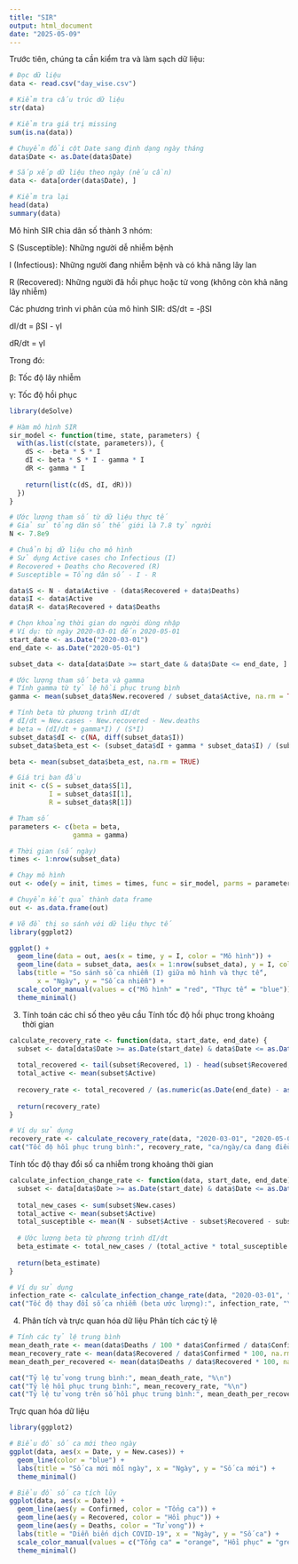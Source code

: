 ---
title: "SIR"
output: html_document
date: "2025-05-09"
---
Trước tiên, chúng ta cần kiểm tra và làm sạch dữ liệu:

```{r setup, include=FALSE}
# Đọc dữ liệu
data <- read.csv("day_wise.csv")

# Kiểm tra cấu trúc dữ liệu
str(data)

# Kiểm tra giá trị missing
sum(is.na(data))

# Chuyển đổi cột Date sang định dạng ngày tháng
data$Date <- as.Date(data$Date)

# Sắp xếp dữ liệu theo ngày (nếu cần)
data <- data[order(data$Date), ]

# Kiểm tra lại
head(data)
summary(data)
```

Mô hình SIR chia dân số thành 3 nhóm:

S (Susceptible): Những người dễ nhiễm bệnh

I (Infectious): Những người đang nhiễm bệnh và có khả năng lây lan

R (Recovered): Những người đã hồi phục hoặc tử vong (không còn khả năng lây nhiễm)

Các phương trình vi phân của mô hình SIR:
dS/dt = -βSI

dI/dt = βSI - γI

dR/dt = γI

Trong đó:

β: Tốc độ lây nhiễm

γ: Tốc độ hồi phục
```{r}
library(deSolve)

# Hàm mô hình SIR
sir_model <- function(time, state, parameters) {
  with(as.list(c(state, parameters)), {
    dS <- -beta * S * I
    dI <- beta * S * I - gamma * I
    dR <- gamma * I
    
    return(list(c(dS, dI, dR)))
  })
}

# Ước lượng tham số từ dữ liệu thực tế
# Giả sử tổng dân số thế giới là 7.8 tỷ người
N <- 7.8e9

# Chuẩn bị dữ liệu cho mô hình
# Sử dụng Active cases cho Infectious (I)
# Recovered + Deaths cho Recovered (R)
# Susceptible = Tổng dân số - I - R

data$S <- N - data$Active - (data$Recovered + data$Deaths)
data$I <- data$Active
data$R <- data$Recovered + data$Deaths

# Chọn khoảng thời gian do người dùng nhập
# Ví dụ: từ ngày 2020-03-01 đến 2020-05-01
start_date <- as.Date("2020-03-01")
end_date <- as.Date("2020-05-01")

subset_data <- data[data$Date >= start_date & data$Date <= end_date, ]

# Ước lượng tham số beta và gamma
# Tính gamma từ tỷ lệ hồi phục trung bình
gamma <- mean(subset_data$New.recovered / subset_data$Active, na.rm = TRUE)

# Tính beta từ phương trình dI/dt
# dI/dt ≈ New.cases - New.recovered - New.deaths
# beta ≈ (dI/dt + gamma*I) / (S*I)
subset_data$dI <- c(NA, diff(subset_data$I))
subset_data$beta_est <- (subset_data$dI + gamma * subset_data$I) / (subset_data$S * subset_data$I)

beta <- mean(subset_data$beta_est, na.rm = TRUE)

# Giá trị ban đầu
init <- c(S = subset_data$S[1],
          I = subset_data$I[1],
          R = subset_data$R[1])

# Tham số
parameters <- c(beta = beta,
                gamma = gamma)

# Thời gian (số ngày)
times <- 1:nrow(subset_data)

# Chạy mô hình
out <- ode(y = init, times = times, func = sir_model, parms = parameters)

# Chuyển kết quả thành data frame
out <- as.data.frame(out)

# Vẽ đồ thị so sánh với dữ liệu thực tế
library(ggplot2)

ggplot() +
  geom_line(data = out, aes(x = time, y = I, color = "Mô hình")) +
  geom_line(data = subset_data, aes(x = 1:nrow(subset_data), y = I, color = "Thực tế")) +
  labs(title = "So sánh số ca nhiễm (I) giữa mô hình và thực tế",
       x = "Ngày", y = "Số ca nhiễm") +
  scale_color_manual(values = c("Mô hình" = "red", "Thực tế" = "blue")) +
  theme_minimal()
```
3. Tính toán các chỉ số theo yêu cầu
Tính tốc độ hồi phục trong khoảng thời gian

```{r}
calculate_recovery_rate <- function(data, start_date, end_date) {
  subset <- data[data$Date >= as.Date(start_date) & data$Date <= as.Date(end_date), ]
  
  total_recovered <- tail(subset$Recovered, 1) - head(subset$Recovered, 1)
  total_active <- mean(subset$Active)
  
  recovery_rate <- total_recovered / (as.numeric(as.Date(end_date) - as.Date(start_date)) * total_active)
  
  return(recovery_rate)
}

# Ví dụ sử dụng
recovery_rate <- calculate_recovery_rate(data, "2020-03-01", "2020-05-01")
cat("Tốc độ hồi phục trung bình:", recovery_rate, "ca/ngày/ca đang điều trị\n")
```




Tính tốc độ thay đổi số ca nhiễm trong khoảng thời gian

```{r}
calculate_infection_change_rate <- function(data, start_date, end_date) {
  subset <- data[data$Date >= as.Date(start_date) & data$Date <= as.Date(end_date), ]
  
  total_new_cases <- sum(subset$New.cases)
  total_active <- mean(subset$Active)
  total_susceptible <- mean(N - subset$Active - subset$Recovered - subset$Deaths)
  
  # Ước lượng beta từ phương trình dI/dt
  beta_estimate <- total_new_cases / (total_active * total_susceptible * as.numeric(as.Date(end_date) - as.Date(start_date)))
  
  return(beta_estimate)
}

# Ví dụ sử dụng
infection_rate <- calculate_infection_change_rate(data, "2020-03-01", "2020-05-01")
cat("Tốc độ thay đổi số ca nhiễm (beta ước lượng):", infection_rate, "\n")
```
4. Phân tích và trực quan hóa dữ liệu
Phân tích các tỷ lệ
```{r}
# Tính các tỷ lệ trung bình
mean_death_rate <- mean(data$Deaths / 100 * data$Confirmed / data$Confirmed * 100, na.rm = TRUE)
mean_recovery_rate <- mean(data$Recovered / data$Confirmed * 100, na.rm = TRUE)
mean_death_per_recovered <- mean(data$Deaths / data$Recovered * 100, na.rm = TRUE)

cat("Tỷ lệ tử vong trung bình:", mean_death_rate, "%\n")
cat("Tỷ lệ hồi phục trung bình:", mean_recovery_rate, "%\n")
cat("Tỷ lệ tử vong trên số hồi phục trung bình:", mean_death_per_recovered, "%\n")
```


Trực quan hóa dữ liệu
```{r}
library(ggplot2)

# Biểu đồ số ca mới theo ngày
ggplot(data, aes(x = Date, y = New.cases)) +
  geom_line(color = "blue") +
  labs(title = "Số ca mới mỗi ngày", x = "Ngày", y = "Số ca mới") +
  theme_minimal()

# Biểu đồ số ca tích lũy
ggplot(data, aes(x = Date)) +
  geom_line(aes(y = Confirmed, color = "Tổng ca")) +
  geom_line(aes(y = Recovered, color = "Hồi phục")) +
  geom_line(aes(y = Deaths, color = "Tử vong")) +
  labs(title = "Diễn biến dịch COVID-19", x = "Ngày", y = "Số ca") +
  scale_color_manual(values = c("Tổng ca" = "orange", "Hồi phục" = "green", "Tử vong" = "red")) +
  theme_minimal()
```
